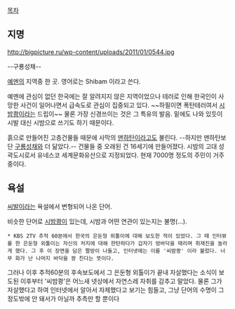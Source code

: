 [[목차]]

== 지명 ==
http://bigpicture.ru/wp-content/uploads/2011/01/0544.jpg

--구룡성채--

[[예멘]]의 지역중 한 곳. 영어로는 Shibam 이라고 쓴다.

예멘에 관심이 없던 한국에는 잘 알려지지 않은 지역이었으나 테러로 인해 한국인이 사망한 사건이 일어나면서 급속도로 관심이 집중되고 있다. ~~하필이면 폭탄테러여서 [[시밤쾅]]이라는 드립이~~ 물론 가장 신경쓰이는 것은 그 특유의 발음. 밑에도 나와 있듯이 시발 대신 시밤으로 쓰기도 하기 때문이다.

흙으로 만들어진 고층건물들 때문에 사막의 [[맨하탄]]이라고도 불린다. --하지만 맨하탄보단 [[구룡성채]]와 더 닮았다.-- 건물들 중 오래된 건 16세기에 만들어졌다. 시밤의 고대 성곽도시로서 유네스코 세계문화유산으로 지정되었다. 현재 7000명 정도의 주민이 거주중이다.
== 욕설 ==
[[씨발]]이라는 욕설에서 변형되어 나온 단어. 

비슷한 단어로 [[시밤쾅]]이 있는데, 시밤과 어떤 연관이 있는지는 불명(...).

 * KBS 2TV 추적 60분에서 한국의 은둔형 외톨이에 대해 보도한 적이 있었다. 그 때 인터뷰를 한 은둔형 외톨이는 자신의 처지에 대해 한탄하다가 갑자기 방바닥을 때리며 취재진을 놀라게 했다. 그 후 이 장면을 담은 짤방이 나돌고, 인터넷에는 이를 '씨밤쾅' 이라 불렀다. 너무 화가 난 나머지 바닥을 쾅 친다는 뜻이다.
그러나 이후 추적60분의 후속보도에서 그 은둔형 외톨이가 끝내 자살했다는 소식이 보도된 이후부터 '씨밤쾅'은 어느새 넷상에서 자연스레 자취를 감추고 말았다. 물론 그가 자살했다고 하여 인터넷에서 알아서 자제했다고 보기는 힘들고, 그냥 단어의 수명이 그 정도밖에 안 돼서가 아닐까 추측만 할 뿐이다
